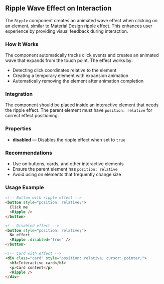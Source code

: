 ## Ripple Wave Effect on Interaction

The `Ripple` component creates an animated wave effect when clicking on an element, similar to Material Design ripple effect. This enhances user experience by providing visual feedback during interaction.

### How it Works

The component automatically tracks click events and creates an animated wave that expands from the touch point. The effect works by:

- Detecting click coordinates relative to the element
- Creating a temporary element with expansion animation
- Automatically removing the element after animation completion

### Integration

The component should be placed inside an interactive element that needs the ripple effect. The parent element must have `position: relative` for correct effect positioning.

### Properties

- **disabled** — Disables the ripple effect when set to `true`

### Recommendations

- Use on buttons, cards, and other interactive elements
- Ensure the parent element has `position: relative`
- Avoid using on elements that frequently change size

### Usage Example

```html
<!-- Button with ripple effect -->
<button style="position: relative;">
  Click me
  <Ripple />
</button>

<!-- Disabled effect -->
<button style="position: relative;">
  No effect
  <Ripple :disabled="true" />
</button>

<!-- Card with effect -->
<div class="card" style="position: relative; cursor: pointer;">
  <h3>Interactive card</h3>
  <p>Card content</p>
  <Ripple />
</div>
```
